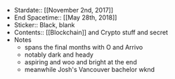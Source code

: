 - Stardate:: [[November 2nd, 2017]]
- End Spacetime:: [[May 28th, 2018]]
- Sticker:: Black, blank
- Contents:: [[Blockchain]] and Crypto stuff and secret
- Notes
  - spans the final months with O and Arrivo
  - notably dark and heady
  - aspiring and woo and bright at the end
  - meanwhile Josh's Vancouver bachelor wknd
